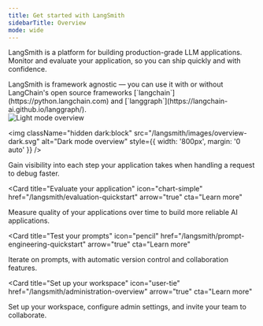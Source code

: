 ```yaml
---
title: Get started with LangSmith
sidebarTitle: Overview
mode: wide
---
```


LangSmith is a platform for building production-grade LLM applications. Monitor and evaluate your application, so you can ship quickly and with confidence.

<Tip>
  LangSmith is framework agnostic — you can use it with or without LangChain's open source frameworks [`langchain`](https://python.langchain.com) and [`langgraph`](https://langchain-ai.github.io/langgraph/).
  </Tip>

<div style={{ textAlign: 'center' }}>
<img 
  className="block dark:hidden" 
  src="/langsmith/images/overview-light.svg" 
  alt="Light mode overview"
  style={{ width: '800px', margin: '0 auto' }}
/>
</div>

<img 
  className="hidden dark:block" 
  src="/langsmith/images/overview-dark.svg" 
  alt="Dark mode overview"
  style={{ width: '800px', margin: '0 auto' }}
/>

<Columns cols={2}>
  <Card
  title="Start tracing"
  icon="magnifying-glass"
  href="/langsmith/observability-quickstart"
  arrow="true"
  cta="Learn more"
>
   Gain visibility into each step your application takes when handling a request to debug faster.  
  </Card>

  <Card
  title="Evaluate your application"
  icon="chart-simple"
  href="/langsmith/evaluation-quickstart"
  arrow="true"
  cta="Learn more"
>
   Measure quality of your applications over time to build more reliable AI applications.
  </Card>

  <Card
  title="Test your prompts"
  icon="pencil"
  href="/langsmith/prompt-engineering-quickstart"
  arrow="true"
  cta="Learn more"
>
Iterate on prompts, with automatic version control and collaboration features.
  </Card>

  <Card
  title="Set up your workspace"
  icon="user-tie"
  href="/langsmith/administration-overview"
  arrow="true"
  cta="Learn more"
>
Set up your workspace, configure admin settings, and invite your team to collaborate.
  </Card>
</Columns>